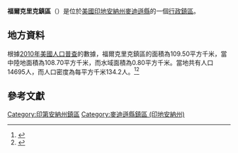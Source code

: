 {{noteTA
|G1=USState
|G2=地名
|G3=Unit
}}
{{Infobox settlement
|official_name            = 福爾克里克鎮區
|native_name = Fall Creek Township
|settlement_type          = [[行政鎮區|行政鎮區]]
|image_skyline            = 
|imagesize                = 
|image_map                = Map highlighting Fall Creek Township, Madison County, Indiana.svg
|mapsize                  = 250px
|pushpin_map  =USA Indiana
|pushpin_label = 福爾克里克鎮區
|pushpin_label_position   = top
|pushpin_map_caption      = 福爾克里克鎮區在印地安納州的位置
|subdivision_type         = [[世界政區索引|國家]]
|subdivision_type1        = [[美国州份|州份]]
|subdivision_type2        = [[印地安納州行政区划|縣]]
|subdivision_name         = [[美国|美国]]
|subdivision_name1        = [[印地安納州|印地安納州]]
|subdivision_name2        = [[麥迪遜縣_(印地安納州)|麥迪遜縣]]
|elevation_ft             = 879
|elevation_m              = 268
|timezone                 = [[北美东部時區|北美东部時區]]
|area_total_km2           = 109.50
|area_land_km2            = 108.70
|area_water_km2           = 0.80
|area_total_sq_mi         = 
|area_land_sq_mi          = 
|area_water_sq_mi         = 
|population_as_of         = [[2010年美國人口普查|2010]]
|population_footnotes     = 
|population_total         = 14695
|population_density_km2   = auto
|population_density_sq_mi = auto
|utc_offset               = -5
|coordinates              = {{coord|39|59|53|N|85|43|49|W|type:city_region:US-AL_source:GNS-enwiki|display=inline,title}}
| coor_pinpoint           = 
| coordinates_footnotes   = 
|timezone_DST             = EDT
|utc_offset_DST           = -4
|postal_code_type         = [[美國郵區編號|郵區編號]]
|postal_code              = 46011, 46013, 46040, 46048, 46064
|area_code                = {{link-en|电话区号765|Area code 765|765}}
|blank_name = [[地名信息系统|GNIS ID]]
|blank_info = 453292
}}
'''福爾克里克鎮區'''（{{lang-en|Fall Creek Township}}）是位於[[美國|美國]][[印地安納州|印地安納州]][[麥迪遜縣_(印地安納州)|麥迪遜縣]]的一個[[行政鎮區|行政鎮區]]。

== 地方資料 ==
根據[[2010年美國人口普查|2010年美國人口普查]]的數據，福爾克里克鎮區的面積為109.50平方千米，當中陸地面積為108.70平方千米，而水域面積為0.80平方千米。當地共有人口14695人，而人口密度為每平方千米134.2人。<ref name="GR8">{{cite web|url=http://factfinder2.census.gov|publisher=[[美国人口调查局|美国人口调查局]]|accessdate=2011-05-14|title=American FactFinder|archive-date=2013-09-11|archive-url=https://web.archive.org/web/20130911234518/http://factfinder2.census.gov/|dead-url=no}}</ref><ref>{{cite web|url=https://www.citypopulation.de/en/usa/indiana/admin/|title=USA: Indiana (Counties and Townships) - City Population}}</ref>

== 參考文獻 ==
{{reflist}}

{{麥迪遜縣 (印地安納州)}}

{{DEFAULTSORT:Fall Creek Township}}
[[Category:印第安納州鎮區|Category:印第安納州鎮區]]
[[Category:麥迪遜縣鎮區_(印地安納州)|Category:麥迪遜縣鎮區 (印地安納州)]]

{{Indiana-geo-stub}}